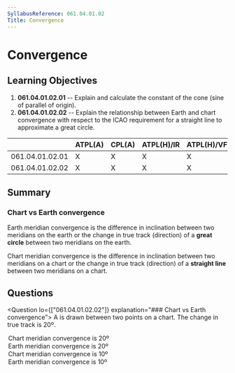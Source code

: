 ```yaml
---
SyllabusReference: 061.04.01.02
Title: Convergence
---
```


# Convergence

## Learning Objectives

1. **061.04.01.02.01** -- Explain and calculate the constant of the cone (sine
   of parallel of origin).
2. **061.04.01.02.02** -- Explain the relationship between Earth and chart
   convergence with respect to the ICAO requirement for a straight line to
   approximate a great circle.

|                 | ATPL(A) | CPL(A) | ATPL(H)/IR | ATPL(H)/VFR | CPL(H) | IR  | CBIR(A) |
| --------------- | ------- | ------ | ---------- | ----------- | ------ | --- | ------- |
| 061.04.01.02.01 | X       | X      | X          | X           | X      |     |         |
| 061.04.01.02.02 | X       | X      | X          | X           | X      |     |         |

## Summary

### Chart vs Earth convergence

Earth meridian convergence is the difference in inclination between two
meridians on the earth or the change in true track (direction) of a **great
circle** between two meridians on the earth.

Chart meridian convergence is the difference in inclination between two
meridians on a chart or the change in true track (direction) of a **straight
line** between two meridians on a chart.

## Questions

<Question lo={["061.04.01.02.02"]} explanation="### Chart vs Earth convergence">
  <Text variant="oneCorrect">
    A <Subject /> is drawn between two points on a chart. The change in true
    track is 20º.
  </Text>
  <Option subject={[["straight line"]]}>
    Chart meridian convergence is 20º
  </Option>
  <Option subject={[["great circle"]]}>
    Earth meridian convergence is 20º
  </Option>
  <Option why="This option never makes sense. If the change in true track is 20º, the convergence is 20º.">
    Chart meridian convergence is 10º
  </Option>
  <Option why="This option never makes sense. If the change in true track is 20º, the convergence is 20º.">
    Earth meridian convergence is 10º
  </Option>
</Question>
